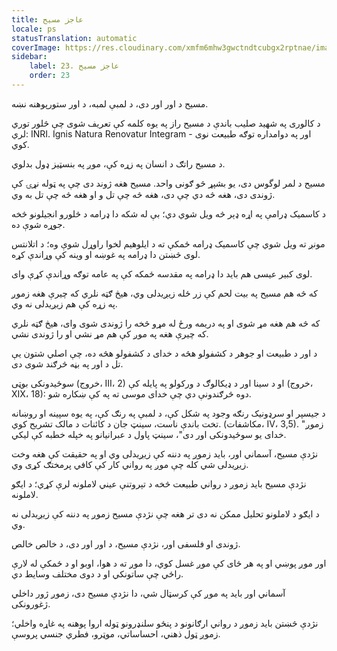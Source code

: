 ```yaml
---
title: عاجز مسيح
locale: ps
statusTranslation: automatic
coverImage: https://res.cloudinary.com/xmfm6mhw3gwctndtcubgx2rptnae/image/upload/v1741354419/small_cover_la_gran_rebelion_28716e29d2.webp
sidebar:
    label: 23. عاجز مسيح
    order: 23
---
```

مسیح د اور اور دی، د لمبې لمبه، د اور ستورپوهنه نښه.

د کالوری په شهید صلیب باندې د مسیح راز په یوه کلمه کې تعریف شوی چې څلور توري لري: INRI. Ignis Natura Renovatur Integram - اور په دوامداره توګه طبیعت نوی کوي.

د مسیح راتګ د انسان په زړه کې، موږ په بنسټیز ډول بدلوي.

مسیح د لمر لوگوس دی، یو بشپړ څو ګونی واحد. مسیح هغه ژوند دی چې په ټوله نړۍ کې ژوندی دی، هغه څه دي چې دی، هغه څه چې تل و او هغه څه چې تل به وي.

د کاسمیک ډرامې په اړه ډېر څه ویل شوي دي؛ بې له شکه دا ډرامه د څلورو انجیلونو څخه جوړه شوې ده.

مونږ ته ویل شوي چې کاسمیک ډرامه ځمکې ته د ایلوهیم لخوا راوړل شوې وه؛ د اتلانتس لوی څښتن دا ډرامه په غوښه او وینه کې وړاندې کړه.

لوی کبیر عیسی هم باید دا ډرامه په مقدسه ځمکه کې په عامه توګه وړاندې کړې وای.

که څه هم مسیح په بیت لحم کې زر ځله زیږیدلی وي، هیڅ ګټه نلري که چیرې هغه زموږ په زړه کې هم زیږیدلی نه وي.

که څه هم هغه مړ شوی او په دریمه ورځ له مړو څخه را ژوندی شوی وای، هیڅ ګټه نلري که چیرې هغه په ​​​​موږ کې هم مړ نشي او را ژوندی نشي.

د اور د طبیعت او جوهر د کشفولو هڅه د خدای د کشفولو هڅه ده، چې اصلي شتون یې تل د اور په بڼه څرګند شوی دی.

سوځیدونکی بوټی (خروج، III، 2) او د سینا اور د ډیکالوګ د ورکولو په پایله کې (خروج، XIX، 18): دوه څرګندونې دي چې خدای موسی ته په کې ښکاره شو.

د جیسپر او سرډونیک رنګه وجود په شکل کې، د لمبې په رنګ کې، په یوه سپینه او روښانه تخت باندې ناست، سینټ جان د کائنات د مالک تشریح کوي. (مکاشفات، IV، 3,5). "زموږ خدای یو سوځیدونکی اور دی"، سینټ پاول د عبرانیانو په خپله خطبه کې لیکي.

نژدې مسیح، آسماني اور، باید زموږ په دننه کې زیږیدلی وي او په حقیقت کې هغه وخت زیږیدلی شي کله چې موږ په رواني کار کې کافي پرمختګ کړی وي.

نژدې مسیح باید زموږ د رواني طبیعت څخه د تېروتنې عیني لاملونه لرې کړي؛ د ایګو لاملونه.

د ایګو د لاملونو تحلیل ممکن نه دی تر هغه چې نژدې مسیح زموږ په دننه کې زیږیدلی نه وي.

ژوندی او فلسفی اور، نژدې مسیح، د اور اور دی، د خالص خالص.

اور موږ پوښي او په هر ځای کې موږ غسل کوي، دا موږ ته د هوا، اوبو او د ځمکې له لارې راځي چې ساتونکي او د دوی مختلف وسایط دي.

آسماني اور باید په موږ کې کرسټال شي، دا نژدې مسیح دی، زموږ ژور داخلي ژغورونکی.

نژدې څښتن باید زموږ د رواني ارګانونو د پنځو سلنډرونو ټوله اروا پوهنه په غاړه واخلي؛ زموږ ټول ذهني، احساساتي، موټرو، فطري جنسي پروسې.

